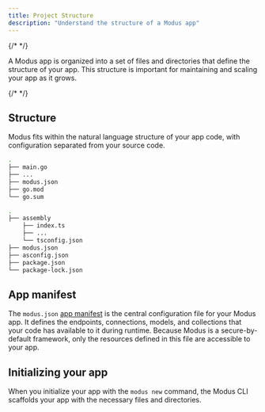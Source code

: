 ```yaml
---
title: Project Structure
description: "Understand the structure of a Modus app"
---
```


{/* <!-- vale Google.Passive = NO --> */}

A Modus app is organized into a set of files and directories that define the structure of your app.
This structure is important for maintaining and scaling your app as it grows.

{/* <!-- vale Google.Passive = YES --> */}

## Structure

Modus fits within the natural language structure of your app code, with configuration separated from
your source code.

<CodeGroup>

```bash Go
.
├── main.go
├── ...
├── modus.json
├── go.mod
└── go.sum
```

```bash AssemblyScript
.
├── assembly
    ├── index.ts
    ├── ...
    └── tsconfig.json
├── modus.json
├── asconfig.json
├── package.json
└── package-lock.json
```

</CodeGroup>

## App manifest

The `modus.json` [app manifest](/modus/app-manifest) is the central configuration file for your
Modus app. It defines the endpoints, connections, models, and collections that your code has
available to it during runtime. Because Modus is a secure-by-default framework, only the resources
defined in this file are accessible to your app.

## Initializing your app

When you initialize your app with the `modus new` command, the Modus CLI scaffolds your app with the
necessary files and directories.
